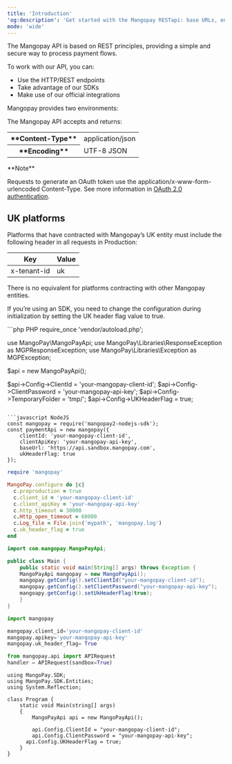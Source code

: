 ```yaml
---
title: 'Introduction'
'og:description': 'Get started with the Mangopay RESTapi: base URLs, environments, content type, and encoding.'
mode: 'wide'
---
```


The Mangopay API is based on REST principles, providing a simple and secure way to process payment flows.  

To work with our API, you can:  
- Use the HTTP/REST endpoints  
- Take advantage of our SDKs  
- Make use of our official integrations  

Mangopay provides two environments:  

The Mangopay API accepts and returns:

<table class="header-column">
    <tbody>
        <tr>
            <th class="header">**Content-Type**</th>
            <td class="table-content">application/json</td>
        </tr>
        <tr>
            <th class="header">**Encoding**</th>
            <td class="table-content">UTF-8 JSON</td>
        </tr>
    </tbody>
</table>

<Note>  
**Note** 
  
Requests to generate an OAuth token use the application/x-www-form-urlencoded Content-Type. See more information in [OAuth 2.0 authentication](/api-reference/overview/authentication#oauth-2-0-authentication).  
</Note>

## UK platforms

Platforms that have contracted with Mangopay’s UK entity must include the following header in all requests in Production:

<table>
        <tr>
            <th class="header">
            Key
            </th>
            <th class="header">Value</th>
        </tr>
    <tbody>
        <tr>
            <td class="table-content">x-tenant-id</td>
            <td class="table-content">uk</td>
        </tr>
    </tbody>
</table>

There is no equivalent for platforms contracting with other Mangopay entities. 

If you’re using an SDK, you need to change the configuration during initialization by setting the UK header flag value to true.


<CodeGroup>
```php PHP 
<?php 

require_once 'vendor/autoload.php';

use MangoPay\MangoPayApi;
use MangoPay\Libraries\ResponseException as MGPResponseException;
use MangoPay\Libraries\Exception as MGPException;

$api = new MangoPayApi();

$api->Config->ClientId = 'your-mangopay-client-id';
$api->Config->ClientPassword = 'your-mangopay-api-key';
$api->Config->TemporaryFolder = 'tmp/';
$api->Config->UKHeaderFlag = true;
```

```javascript NodeJS 
const mangopay = require('mangopay2-nodejs-sdk');
const paymentApi = new mangopay({
	clientId: 'your-mangopay-client-id', 
	clientApiKey: 'your-mangopay-api-key',
	baseUrl: 'https://api.sandbox.mangopay.com',
	ukHeaderFlag: true
});
```

```ruby Ruby 
require 'mangopay'

MangoPay.configure do |c|
  c.preproduction = true
  c.client_id = 'your-mangopay-client-id'
  c.client_apiKey = 'your-mangopay-api-key'
  c.http_timeout = 30000
  c.Http_open_timeout = 60000
  c.Log_file = File.join('mypath', 'mangopay.log')
  c.uk_header_flag = true
end
```

```java Java 
import com.mangopay.MangoPayApi;

public class Main {
    public static void main(String[] args) throws Exception {
    MangoPayApi mangopay = new MangoPayApi();
    mangopay.getConfig().setClientId("your-mangopay-client-id");
    mangopay.getConfig().setClientPassword("your-mangopay-api-key");
    mangoapy.getConfig().setUkHeaderFlag(true);
    }
}
```

```python Python 
import mangopay

mangopay.client_id='your-mangopay-client-id'
mangopay.apikey='your-mangopay-api-key'
mangopay.uk_header_flag= True

from mangopay.api import APIRequest
handler = APIRequest(sandbox=True)
```

```dotnet .Net
using MangoPay.SDK;
using MangoPay.SDK.Entities;
using System.Reflection;

class Program {
    static void Main(string[] args)
    {
        MangoPayApi api = new MangoPayApi();

        api.Config.ClientId = "your-mangopay-client-id";
        api.Config.ClientPassword = "your-mangopay-api-key";
	  api.Config.UKHeaderFlag = true;
    }
}
```
</CodeGroup>